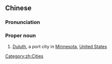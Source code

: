 {{also|杜鲁斯}}
==Chinese==
{{zh-forms|s=杜鲁斯|gloss=-}}

===Pronunciation===
{{zh-pron
|m=Dùlǔsī
|cat=pn
}}

===Proper noun===
{{zh-proper noun}}

# [[w:Duluth,_Minnesota|Duluth]], a port city in [[Minnesota]], [[United States]]

[[Category:zh:Cities]]
